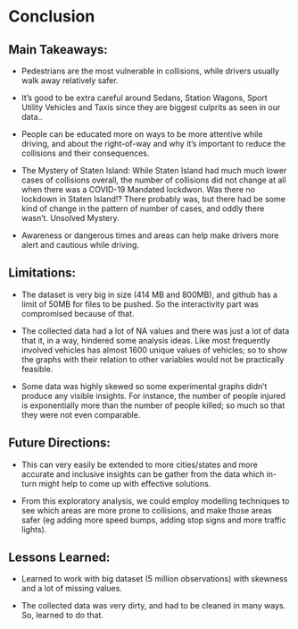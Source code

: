 # Conclusion

## Main Takeaways:

-   Pedestrians are the most vulnerable in collisions, while drivers usually walk away relatively safer.

-   It's good to be extra careful around Sedans, Station Wagons, Sport Utility Vehicles and Taxis since they are biggest culprits as seen in our data..

-   People can be educated more on ways to be more attentive while driving, and about the right-of-way and why it's important to reduce the collisions and their consequences.

-   The Mystery of Staten Island: While Staten Island had much much lower cases of collisions overall, the number of collisions did not change at all when there was a COVID-19 Mandated lockdwon. Was there no lockdown in Staten Island!? There probably was, but there had be some kind of change in the pattern of number of cases, and oddly there wasn't. Unsolved Mystery.

-   Awareness or dangerous times and areas can help make drivers more alert and cautious while driving.

## Limitations:

-   The dataset is very big in size (414 MB and 800MB), and github has a limit of 50MB for files to be pushed. So the interactivity part was compromised because of that.

-   The collected data had a lot of NA values and there was just a lot of data that it, in a way, hindered some analysis ideas. Like most frequently involved vehicles has almost 1600 unique values of vehicles; so to show the graphs with their relation to other variables would not be practically feasible.

-   Some data was highly skewed so some experimental graphs didn't produce any visible insights. For instance, the number of people injured is exponentially more than the number of people killed; so much so that they were not even comparable.

## Future Directions:

-   This can very easily be extended to more cities/states and more accurate and inclusive insights can be gather from the data which in-turn might help to come up with effective solutions.

-   From this exploratory analysis, we could employ modelling techniques to see which areas are more prone to collisions, and make those areas safer (eg adding more speed bumps, adding stop signs and more traffic lights).


## Lessons Learned:

-   Learned to work with big dataset (5 million observations) with skewness and a lot of missing values.

-   The collected data was very dirty, and had to be cleaned in many ways. So, learned to do that.
